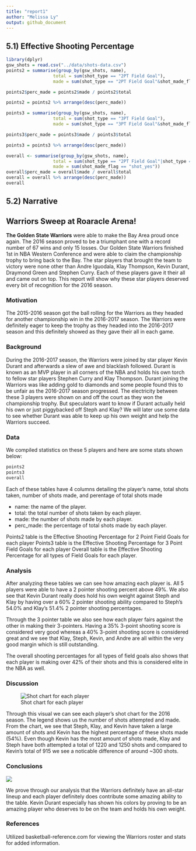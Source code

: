 ```yaml
---
title: "report1"
author: "Melissa Ly"
output: github_document
---
```


## 5.1) Effective Shooting Percentage

```r
library(dplyr)
gsw_shots = read.csv("../data/shots-data.csv")
points2 = summarise(group_by(gsw_shots, name),
                  total = sum(shot_type == "2PT Field Goal"),
                  made = sum(shot_type == "2PT Field Goal"&shot_made_flag == "shot_yes"))

points2$perc_made = points2$made / points2$total

points2 = points2 %>% arrange(desc(perc_made))

points3 = summarise(group_by(gsw_shots, name),
                  total = sum(shot_type == "3PT Field Goal"),
                  made = sum(shot_type == "3PT Field Goal"&shot_made_flag == "shot_yes"))

points3$perc_made = points3$made / points3$total

points3 = points3 %>% arrange(desc(perc_made))

overall <- summarise(group_by(gsw_shots, name),
                  total = sum(shot_type == "2PT Field Goal"|shot_type == "3PT Field Goal"),
                  made = sum(shot_made_flag == "shot_yes"))
overall$perc_made = overall$made / overall$total
overall = overall %>% arrange(desc(perc_made))
overall
```

## 5.2) Narrative

## Warriors Sweep at Roaracle Arena!

**The Golden State Warriors** were able to make the Bay Area proud once again. The 2016 season proved to be a triumphant one with a record number of 67 wins and only 15 losses. Our Golden State Warriors finished 1st in NBA Western Conference and were able to claim the championship trophy to bring back to the Bay. The star players that brought the team to victory were none other than Andre Iguodala, Klay Thompson, Kevin Durant, Draymond Green and Stephen Curry. Each of these players gave it their all and came out on top. This report will show why these star players deserved every bit of recognition for the 2016 season.    


### Motivation 

The 2015-2016 season got the ball rolling for the Warriors as they headed for another championship win in the 2016-2017 season. The Warriors were definitely eager to keep the trophy as they headed into the 2016-2017 season and this definitely showed as they gave their all in each game. 

### Background

During the 2016-2017 season, the Warriors were joined by star player Kevin Durant and afterwards a slew of awe and blacklash followed. Durant is known as an MVP player in all corners of the NBA and holds his own torch to fellow star players Stephen Curry and Klay Thompson. Durant joining the Warriors was like adding gold to diamonds and some people found this to be unfair as the 2016-2017 season progressed. The electricity between these 3 players were shown on and off the court as they won the championship trophy. But speculators want to know if Durant actually held his own or just piggybacked off Steph and Klay? We will later use some data to see whether Durant was able to keep up his own weight and help the Warriors succeed. 


### Data 

We compiled statistics on these 5 players and here are some stats shown below:
```r
points2
points3
overall
```

Each of these tables have 4 columns detailing the player's name, total shots taken, number of shots made, and perentage of total shots made

- name: the name of the player. 
- total: the total number of shots taken by each player.
- made: the number of shots made by each player. 
- perc_made: the percentage of total shots made by each player. 

Points2 table is the Effective Shooting Percentage for 2 Point Field Goals for each player
Points3 table is the Effective Shooting Percentage for 3 Point Field Goals for each player
Overall table is the Effective Shooting Percentage for all types of Field Goals for each player.


### Analysis 

After analyzing these tables we can see how amazing each player is. All 5 players were able to have a 2 pointer shooting percent above 49%. We also see that Kevin Durant really does hold his own weight against Steph and Klay by having over a 60% 2 pointer shooting ability compared to Steph's 54.0% and Klay's 51.4% 2 pointer shooting percentages.
  
Through the 3 pointer table we also see how each player fairs against the other in making their 3-pointers. Having a 35% 3-point shooting score is considered very good whereas a 40% 3-point shooting score is considered great and we see that Klay, Steph, Kevin, and Andre are all within the very good margin which is still outstanding. 

The overall shooting percentages for all types of field goals also shows that each player is making over 42% of their shots and this is considered elite in the NBA as well. 

### Discussion 

![Shot chart for each player](../images/gsw-shot-charts.png)

Through this visual we can see each player's shot chart for the 2016 season. The legend shows us the number of shots attempted and made. From the chart, we see that Steph, Klay, and Kevin have taken a large amount of shots and Kevin has the highest percentage of these shots made (54%). Even though Kevin has the most amount of shots made, Klay and Steph have both attempted a total of 1220 and 1250 shots and compared to Kevin's total of 915 we see a noticable difference of around ~300 shots. 


### Conclusions

![](../images/kevin-durant-shot-chart.jpg)

We prove through our analysis that the Warriors definitely have an all-star lineup and each player definitely does contribute some amazing ability to the table. Kevin Durant especially has shown his colors by proving to be an amazing player who deserves to be on the team and holds his own weight. 

### References 

Utilized basketball-reference.com for viewing the Warriors roster and stats for added information. 

